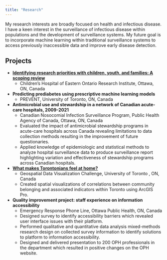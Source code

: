 ```yaml
---
title: "Research"
---
```


My research interests are broadly focused on health and infectious disease. I have a keen interest in the surveillance of infectious disease within populations and the development of surveillance systems. My future goal is to incorporate machine learning within traditional surveillance systems to access previously inaccessible data and improve early disease detection.  


## Projects 

* [**Identifying research priorities with children, youth, and families: A scoping review**](https://journals.sagepub.com/doi/10.1177/13674935231151748)
  * Children's Hospital of Eastern Ontario Research Institute, Ottawa, ON, Canada
  
* **Predicting prediabetes using prescriptive machine learning models**
  * PREVENT, University of Toronto, ON, Canada

* **Antimicrobial use and stewardship in a network of Canadian acute-care hospitals, 2009-2021**
  * Canadian Nosocomial Infection Surveillance Program, Public Health Agency of Canada, Ottawa, ON, Canada
  * Evaluated the impact of antimicrobial stewardship programs in acute-care hospitals across Canada revealing limitations to data collection methods resulting in the improvement of future questionaries. 
  * Applied knowledge of epidemiologic and statistical methods to analyze hospital surveillance data to produce surveillance report highlighting variation and effectiveness of stewardship programs across Canadian hospitals.

* [**What makes Torontonians feel at home?**](https://geohealthhub-esricanada.hub.arcgis.com/apps/6f0eb3ffdb17411b8889cf95a341adba/explore)
  * Geospatial Data Visualization Challenge, University of Toronto , ON, Canada
  * Created spatial visualizations of correlations between community belonging and associated indicators within Toronto using ArcGIS Pro.

* **Quality improvement project: staff experience on information accessibility**  
  * Emergency Response Phone Line, Ottawa Public Health, ON, Canada
  *	Designed survey to identify accessibility barriers which revealed user interface issues with their platform. 
  *	Performed qualitative and quantitative data analysis mixed-methods research design on collected survey information to identify solutions to platform to information accessibility. 
  *	Designed and delivered presentation to 200 OPH professionals in the department which resulted in positive changes on the OPH website.


